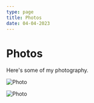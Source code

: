 ```yaml
---
type: page
title: Photos
date: 04-04-2023
---
```


# Photos

Here's some of my photography.


<Image
  src="\public\images\jupSky.JPG"
  alt="Photo"
  width={1125}
  height={750}
  priority
  className="next-image"
/>


<Image
  src="/images/photo.jpg"
  alt="Photo"
  width={1125}
  height={750}
  priority
  className="next-image"
/>